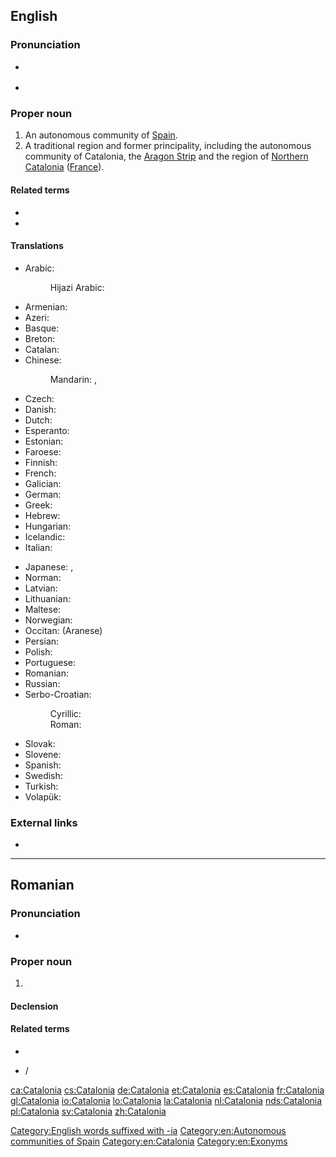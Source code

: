 ==English==

===Pronunciation===
* {{a|UK}} {{IPA|/ˌkæt.əˈləʊn.i.ə/|lang=en}}
* {{rhymes|əʊniə|lang=en}}

===Proper noun===
{{en-proper noun}}

# An autonomous community of [[Spain]].
# A traditional region and former principality, including the autonomous community of Catalonia, the [[Aragon Strip]] and the region of [[Northern Catalonia]] ([[France]]).

====Related terms====
* {{l|en|Catalan}}
* {{l|en|Catalonian}}

====Translations====
{{trans-top|autonomous community in Spain}}
* Arabic: {{t|ar|كَتَلُونْيَا|f}}
*: Hijazi Arabic: {{t|acw|كتلونيا|f|tr=katalōnya|sc=Arab}}
* Armenian: {{t|hy|Կատալոնիա}}
* Azeri: {{t|az|Kataloniya}}
* Basque: {{t|eu|Katalunia}}
* Breton: {{t|br|Katalonia}}
* Catalan: {{t+|ca|Catalunya|f}}
* Chinese:
*: Mandarin: {{t+|cmn|加泰羅尼亞|sc=Hani}}, {{t|cmn|加泰罗尼亚|tr=Jiātàiluóníyà|sc=Hani}}
* Czech: {{t+|cs|Katalánsko|n}}
* Danish: {{t|da|Catalonien}}
* Dutch: {{t+|nl|Catalonië|n}}
* Esperanto: {{t|eo|Katalunio}}
* Estonian: {{t|et|Kataloonia}}
* Faroese: {{t|fo|Katalónia|f|n}}
* Finnish: {{t+|fi|Katalonia}}
* French: {{t+|fr|Catalogne|f}}
* Galician: {{t+|gl|Cataluña|f}}
* German: {{t+|de|Katalonien|n}}
* Greek: {{t+|el|Καταλονία|f}}
* Hebrew: {{t|he|קטלוניה|tr=qat'alunia}}
* Hungarian: {{t+|hu|Katalónia}}
* Icelandic: {{t|is|Katalónía|f}}
* Italian: {{t|it|Catalogna|f}}
{{trans-mid}}
* Japanese: {{t|ja|カタルーニャ|tr=Katarūnya}}, {{t|ja|カタロニア|tr=Kataronia}}
* Norman: {{t|nrf|Catalongne|f}}
* Latvian: {{t|lv|Katalonija|f}}
* Lithuanian: {{t+|lt|Katalonija|f}}
* Maltese: {{t|mt|Katalonja|f}}
* Norwegian: {{t|no|Catalonia|f}}
* Occitan: {{t+|oc|Catalonha|f}} (Aranese)
* Persian: {{t|fa|کاتالونیا|tr=kâtâlunyâ|sc=fa-Arab}}
* Polish: {{t+|pl|Katalonia|f}}
* Portuguese: {{t+|pt|Catalunha|f}}
* Romanian: {{t|ro|Catalonia|f}}
* Russian: {{t+|ru|Катало́ния}}
* Serbo-Croatian:
*: Cyrillic: {{t|sh|Каталонија|f}}
*: Roman: {{t+|sh|Katalonija|f}}
* Slovak: {{t|sk|Katalánsko|n}}
* Slovene: {{t+|sl|Katalónija|f}}
* Spanish: {{t+|es|Cataluña}}
* Swedish: {{t+|sv|Katalonien}}
* Turkish: {{t+|tr|Katalonya}}
* Volapük: {{t+|vo|Katalonän}}
{{trans-bottom}}

===External links===
* {{pedialite}}

[[Category:English words suffixed with -ia]]
[[Category:en:Autonomous communities of Spain]]
[[Category:en:Catalonia]]
[[Category:en:Exonyms]]

----

==Romanian==

===Pronunciation===
* {{IPA|[ka.taˈlo.ni.a]|lang=ro}}

===Proper noun===
{{head|ro|proper noun|g=f}}

# {{l|en|Catalonia}}

====Declension====
{{ro-noun-f-ie|Cataloni|n=sg}}

====Related terms====
* {{l|ro|catalan}}
* {{l|ro|catalană}}/{{l|ro|limba catalană}}

[[ca:Catalonia]]
[[cs:Catalonia]]
[[de:Catalonia]]
[[et:Catalonia]]
[[es:Catalonia]]
[[fr:Catalonia]]
[[gl:Catalonia]]
[[io:Catalonia]]
[[lo:Catalonia]]
[[la:Catalonia]]
[[nl:Catalonia]]
[[nds:Catalonia]]
[[pl:Catalonia]]
[[sv:Catalonia]]
[[zh:Catalonia]]